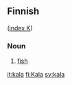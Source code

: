 ==Finnish==
([[Wiktionary:Finnish_index_k|index K]])

===Noun===

# [[fish]]

[[it:kala]]
[[fi:Kala]]
[[sv:kala]]